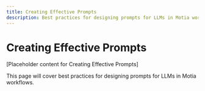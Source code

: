 ```yaml
---
title: Creating Effective Prompts
description: Best practices for designing prompts for LLMs in Motia workflows
---
```


# Creating Effective Prompts

[Placeholder content for Creating Effective Prompts]

This page will cover best practices for designing prompts for LLMs in Motia workflows.
